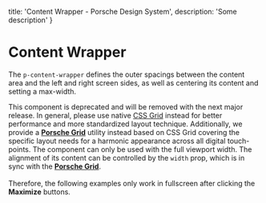 
  title: 'Content Wrapper - Porsche Design System',
  description: 'Some description'
}

# Content Wrapper <ComponentStatus tagName="p-content-wrapper"></ComponentStatus>

The `p-content-wrapper` defines the outer spacings between the content area and the left and right screen sides, as well
as centering its content and setting a max-width.

<Notification heading="Deprecation hint" heading-tag="h2" state="error">
  This component is deprecated and will be removed with the next major release.
  In general, please use native <a href="https://css-tricks.com/snippets/css/complete-guide-grid">CSS Grid</a> instead for better performance and more standardized layout technique.
  Additionally, we provide a <a href="styles/grid"><b>Porsche Grid</b></a> utility instead based on CSS Grid covering the specific layout needs for a harmonic appearance across all digital touch-points.
</Notification>

<Notification heading="Layout hint" heading-tag="h2" state="warning">
  The component can only be used with the full viewport width. The alignment of its content can be controlled
  by the <code>width</code> prop, which is in sync with the <b><a href="styles/grid">Porsche Grid</a></b>.<br /><br />
  Therefore, the following examples only work in fullscreen after clicking the <strong>Maximize</strong> buttons.
</Notification>

<Configurator tagName="p-content-wrapper" story={contentWrapperStory} />

